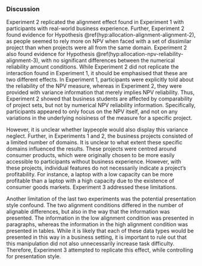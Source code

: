 ### Discussion

Experiment 2 replicated the alignment effect found in Experiment 1 with
participants with real-world business experience. Further, Experiment 2 found
evidence for Hypothesis \@ref(hyp:allocation-alignment-alignment-2), as people
seemed to rely more on NPV when faced with a set of dissimilar project than when
projects were all from the same domain. Experiment 2 also found evidence for
Hypothesis \@ref(hyp:allocation-npv-reliability-alignment-3), with no
significant differences between the numerical reliability amount conditions.
While Experiment 2 did not replicate the interaction found in Experiment 1, it
should be emphasised that these are two different effects. In Experiment 1,
participants were explicitly told about the reliability of the NPV measure,
whereas in Experiment 2, they were provided with variance information that
merely implies NPV reliability. Thus, Experiment 2 showed that business students
are affected by comparability of project sets, but not by numerical NPV
reliability information. Specifically, participants appeared to only focus on
the NPV itself, and not on any variations in the underlying noisiness of the
measure for a specific project.
  
However, it is unclear whether laypeople would also display this variance
neglect. Further, in Experiments 1 and 2, the business projects consisted of a
limited number of domains. It is unclear to what extent these specific domains
influenced the results. These projects were centred around consumer products,
which were originally chosen to be more easily accessible to participants
without business experience. However, with these projects, individual features
do not necessarily indicate a project's profitability. For instance, a laptop
with a low capacity can be more profitable than a laptop with a high capacity
due to the existence of consumer goods markets. Experiment 3 addressed these
limitations.

Another limitation of the last two experiments was the potential presentation
style confound. The two alignment conditions differed in the number of alignable
differences, but also in the way that the information was presented. The
information in the low alignment condition was presented in paragraphs, whereas
the information in the high alignment condition was presented in tables. While
it is likely that each of these data types would be presented in this way in a
business setting, it is important to rule out that this manipulation did not
also unnecessarily increase task difficulty. Therefore, Experiment 3 attempted
to replicate this effect, while controlling for presentation style.
